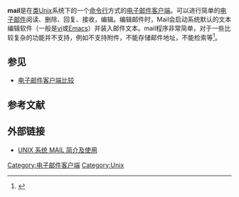 {{lowercase}}
'''mail'''是在[[类Unix|类Unix]]系统下的一个[[命令行|命令行]]方式的[[电子邮件客户端|电子邮件客户端]]。可以进行简单的[[电子邮件|电子邮件]]阅读、删除、回复、接收，编辑。编辑邮件时，Mail会启动系统默认的文本编辑软件（一般是[[vi|vi]]或[[Emacs|Emacs]]）并装入邮件文本。mail程序非常简单，对于一些比较复杂的功能并不支持，例如不支持附件，不能存储邮件地址，不能检索等<ref>{{cite book|title=Internet漫游指南|publisher=人民邮电出版社|isbn=7-115-06663-9|pages=42-49|editor=Richard J. Smith, Mark Gibbs, Paul McFedries|others=毛伟, 张文涛 译|location=北京|edition=修订版|date=1997-10}}</ref>。

==参见==
* [[电子邮件客户端比较|电子邮件客户端比较]]

==参考文献==
<div class="references-small">
<references></references>
</div>

==外部链接==
*[https://archive.is/20130502050223/http://fanqiang.chinaunix.net/a6/b9/20010706/140800817.html UNIX 系统 MAIL 简介及使用]
{{computer-stub}}
[[Category:电子邮件客户端|Category:电子邮件客户端]]
[[Category:Unix|Category:Unix]]